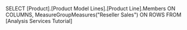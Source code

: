 SELECT [Product].[Product Model Lines].[Product Line].Members ON COLUMNS,
MeasureGroupMeasures("Reseller Sales") ON ROWS
FROM [Analysis Services Tutorial]